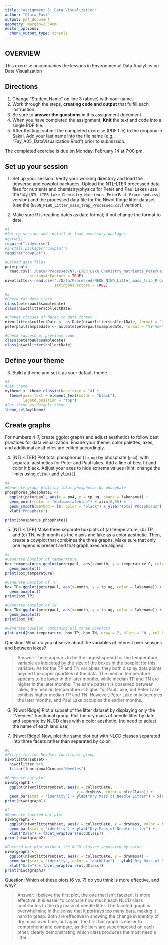 ```yaml
---
title: "Assignment 5: Data Visualization"
author: "Clara Fast"
output: pdf_document
geometry: margin=2.54cm
editor_options: 
  chunk_output_type: console
---
```


## OVERVIEW

This exercise accompanies the lessons in Environmental Data Analytics on Data Visualization 

## Directions
1. Change "Student Name" on line 3 (above) with your name.
2. Work through the steps, **creating code and output** that fulfill each instruction.
3. Be sure to **answer the questions** in this assignment document.
4. When you have completed the assignment, **Knit** the text and code into a single PDF file.
5. After Knitting, submit the completed exercise (PDF file) to the dropbox in Sakai. Add your last name into the file name (e.g., "Fay_A05_DataVisualization.Rmd") prior to submission.

The completed exercise is due on Monday, February 14 at 7:00 pm.



## Set up your session 
1. Set up your session. Verify your working directory and load the tidyverse 
and cowplot packages. Upload the NTL-LTER processed data files for nutrients 
and chemistry/physics for Peter and Paul Lakes (use the tidy 
[`NTL-LTER_Lake_Chemistry_Nutrients_PeterPaul_Processed.csv`] version) and 
the processed data file for the Niwot Ridge litter dataset (use the [`NEON_NIWO_Litter_mass_trap_Processed.csv`] version). 

2. Make sure R is reading dates as date format; if not change the format to date.

```r
#1 
#Set up session and install or load necessary packages
#getwd()
require("tidyverse")
#install.packages("cowplot")
require("cowplot")

#Upload data files
peterpaul<-
  read.csv("./Data/Processed/NTL-LTER_Lake_Chemistry_Nutrients_PeterPaul_Processed.csv", 
           stringsAsFactors = TRUE)
niwotlitter<-read.csv("./Data/Processed/NEON_NIWO_Litter_mass_trap_Processed.csv", 
                      stringsAsFactors = TRUE)

#2
#Check for date class
class(peterpaul$sampledate)
class(niwotlitter$collectDate)

#Change classes of dates to date format
niwotlitter$collectDate <- as.Date(niwotlitter$collectDate, format = "%Y-%m-%d")
peterpaul$sampledate <- as.Date(peterpaul$sampledate, format = "%Y-%m-%d")

#Check success of previous code
class(peterpaul$sampledate)
class(niwotlitter$collectDate)
```
## Define your theme
3. Build a theme and set it as your default theme.

```r
#3
#Set theme
mytheme <- theme_classic(base_size = 14) +
  theme(axis.text = element_text(color = "black"), 
        legend.position = "top") 
#Set theme as default theme
theme_set(mytheme)
```

## Create graphs
For numbers 4-7, create ggplot graphs and adjust aesthetics to follow best practices for data visualization. Ensure your theme, color palettes, axes, and additional aesthetics are edited accordingly.

4. [NTL-LTER] Plot total phosphorus (`tp_ug`) by phosphate (`po4`), with separate aesthetics for Peter and Paul lakes. Add a line of best fit and color it black. Adjust your axes to hide extreme values (hint: change the limits using `xlim()` and `ylim()`).

```r
#4
#Generate graph plotting total phosphorus by phosphate 
phosphorus_phosphate1 <-
  ggplot(peterpaul, aes(x = po4, y = tp_ug, shape = lakename)) +
  geom_point(color = "mediumslateblue") + xlim(0,55) + 
  geom_smooth(method = lm, color = "black") + ylab("Total Phosphorus") + 
  xlab("Phosphate")

print(phosphorus_phosphate1)
```


5. [NTL-LTER] Make three separate boxplots of (a) temperature, (b) TP, and (c) TN, with month as the x axis and lake as a color aesthetic. Then, create a cowplot that combines the three graphs. Make sure that only one legend is present and that graph axes are aligned.

```r
#5
#Generate boxplot of temperature
box_temperature<-ggplot(peterpaul, aes(x=month, y = temperature_C, color = lakename)) +
  geom_boxplot()
print(box_temperature)

#Generate boxplot of TP
box_TP<-ggplot(peterpaul, aes(x=month, y = tp_ug, color = lakename)) +
  geom_boxplot()
print(box_TP)

#Generate boxplot of TN
box_TN<-ggplot(peterpaul, aes(x=month, y = tn_ug, color = lakename)) +
  geom_boxplot()
print(box_TN)

#Generate cowplot, combining all three boxplots 
plot_grid(box_temperature, box_TP, box_TN, nrow = 2, align = 'h', rel_heights = c(1.25, 1))
```

Question: What do you observe about the variables of interest over seasons and between lakes? 

> Answer: There appears to be the largest spread for the temperature variable as indicated by the size of the boxes in the boxplot for this variable. As for the TP and TN variables, they both display data points beyond the upper quartiles of the data. The median temperature appears to be lower in the later months, while median TP and TN are higher in the later months. The same pattern is observed between lakes, the median temperature is higher for Paul Lake, but Peter Lake exhibits higher median TP and TN. However, Peter Lake only occupies the later months, and Paul Lake occupies the earlier months. 

6. [Niwot Ridge] Plot a subset of the litter dataset by displaying only the "Needles" functional group. Plot the dry mass of needle litter by date and separate by NLCD class with a color aesthetic. (no need to adjust the name of each land use)

7. [Niwot Ridge] Now, plot the same plot but with NLCD classes separated into three facets rather than separated by color. 

```r
#6
#Filter for the Needles functional group
niwotlittersubset<-
  niwotlitter %>%
  filter(functionalGroup=="Needles")

#Generate bar plot 
niwotgraph1 <-
  ggplot(niwotlittersubset, aes(x = collectDate, 
                                y = dryMass, color = nlcdClass)) + 
  geom_bar(stat = "identity") + ylab("Dry Mass of Needle Litter") + xlab("Date")
print(niwotgraph1)
```

```r
#7
#Generate faceted bar plot
niwotgraph2 <-
  ggplot(niwotlittersubset, aes(x = collectDate, y = dryMass, color = nlcdClass)) +
  geom_bar(stat = "identity") + ylab("Dry Mass of Needle Litter") + 
  xlab("Date") + facet_wrap(vars(nlcdClass))
print(niwotgraph2)

#Faceted bar plot without the NLCD classes separated by color
niwotgraph3 <-
  ggplot(niwotlittersubset, aes(x = collectDate, y = dryMass)) +
  geom_bar(stat = "identity", color = "darkblue") + ylab("Dry Mass of Needle Litter") + 
  xlab("Date") + facet_wrap(vars(nlcdClass))
print(niwotgraph3)
```


Question: Which of these plots (6 vs. 7) do you think is more effective, and why? 

> Answer: I believe the first plot, the one that isn't faceted, is more effective. It is easier to compare how much each NLCD class contributes to the dry mass of needle litter. The faceted graph is overwhelming in the sense that it portrays too many bars, making it hard to grasp. Both are effective in showing the change in identity of dry mass over time, but again, the first bar graph is easier to comprehend and compare, as the bars are superimposed on each other, clearly demonstrating which class produces the most needle litter.
